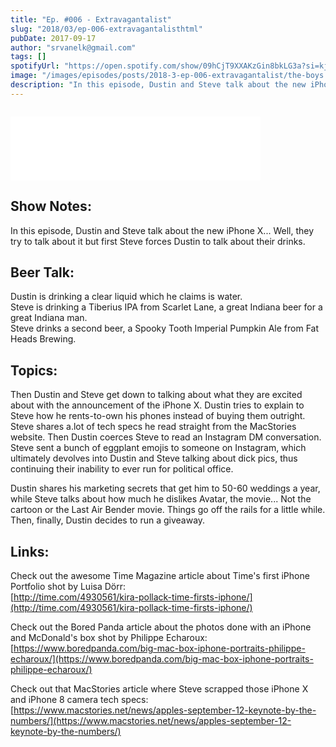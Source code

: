 ```yaml
---
title: "Ep. #006 - Extravagantalist"
slug: "2018/03/ep-006-extravagantalisthtml"
pubDate: 2017-09-17
author: "srvanelk@gmail.com"
tags: []
spotifyUrl: "https://open.spotify.com/show/09hCjT9XXAKzGin8bkLG3a?si=kjRZvQ1JTb6Ov3HVzSSlWA"
image: "/images/episodes/posts/2018-3-ep-006-extravagantalist/the-boys.webp"
description: "In this episode, Dustin and Steve talk about the new iPhone X... Well, they try to talk about it but first Steve forces Dustin to talk about their drinks. Dustin is drinking a clear liquid which he claims is water. Steve is drinking a Tiberius IPA from Scarlet Lane, a great Indiana beer for a great Indiana man. Then Dustin and Steve get down to talking about what they are excited about with the announcement of the iPhone X. Dustin tries to explain to Steve how he rents-to-own his phones instead of buying them outright. Steve shares a.lot of tech specs he read straight from the MacStories website. Then Dustin coerces Steve to read an Instagram DM conversation. Steve sent a bunch of eggplant emojis to someone on Instagram, which ultimately devolves into Dustin and Steve talking about dick pics, thus continuing their inability to ever run for political office. Dustin shares his marketing secrets that get him to 50-60 weddings a year, while Steve talks about how much he dislikes Avatar, the movie... Not the cartoon or the Last Air Bender movie. Spoiler alert, Steve drinks a second beer, a Spooky Tooth Imperial Pumpkin Ale from Fat Heads Brewing and things go off the rails for a little while. Then, finally, Dustin decides to run a giveaway."
---
```


<figure>
  <img src="/images/episodes/posts/2018-3-ep-006-extravagantalist/the-boys.webp" alt="" />
</figure>
<iframe
  class="embedly-embed"
  src="//cdn.embedly.com/widgets/media.html?src=https%3A%2F%2Fanchor.fm%2Fweddingphotohangover%2Fembed%2Fepisodes%2FEp--006---Extravagantalist-e1rii1&url=https%3A%2F%2Fanchor.fm%2Fweddingphotohangover%2Fepisodes%2FEp--006---Extravagantalist-e1rii1&key=61d05c9d54e8455ea7a9677c366be814&type=text%2Fhtml&schema=anchor&wmode=opaque"
  width="400"
  height="102"
  scrolling="no"
  frameborder="0"
  allow="autoplay; fullscreen"
  allowfullscreen="true"
></iframe>

## Show Notes:
In this episode, Dustin and Steve talk about the new iPhone X... Well, they try to talk about it but first Steve forces Dustin to talk about their drinks.

## Beer Talk:
Dustin is drinking a clear liquid which he claims is water.  
Steve is drinking a Tiberius IPA from Scarlet Lane, a great Indiana beer for a great Indiana man.  
Steve drinks a second beer, a Spooky Tooth Imperial Pumpkin Ale from Fat Heads Brewing.

## Topics:
Then Dustin and Steve get down to talking about what they are excited about with the announcement of the iPhone X. Dustin tries to explain to Steve how he rents-to-own his phones instead of buying them outright. Steve shares a.lot of tech specs he read straight from the MacStories website. Then Dustin coerces Steve to read an Instagram DM conversation. Steve sent a bunch of eggplant emojis to someone on Instagram, which ultimately devolves into Dustin and Steve talking about dick pics, thus continuing their inability to ever run for political office.

Dustin shares his marketing secrets that get him to 50-60 weddings a year, while Steve talks about how much he dislikes Avatar, the movie... Not the cartoon or the Last Air Bender movie. Things go off the rails for a little while. Then, finally, Dustin decides to run a giveaway.

## Links:
Check out the awesome Time Magazine article about Time's first iPhone Portfolio shot by Luisa Dörr:  
[http://time.com/4930561/kira-pollack-time-firsts-iphone/](http://time.com/4930561/kira-pollack-time-firsts-iphone/)

Check out the Bored Panda article about the photos done with an iPhone and McDonald's box shot by Philippe Echaroux:  
[https://www.boredpanda.com/big-mac-box-iphone-portraits-philippe-echaroux/](https://www.boredpanda.com/big-mac-box-iphone-portraits-philippe-echaroux/)

Check out that MacStories article where Steve scrapped those iPhone X and iPhone 8 camera tech specs:  
[https://www.macstories.net/news/apples-september-12-keynote-by-the-numbers/](https://www.macstories.net/news/apples-september-12-keynote-by-the-numbers/)
